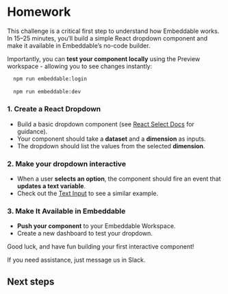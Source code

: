 # Homework

This challenge is a critical first step to understand how Embeddable works. In 15–25 minutes, you’ll build a simple React dropdown component and make it available in Embeddable’s no-code builder. 

Importantly, you can **test your component locally** using the Preview workspace - allowing you to see changes instantly:

```bash
  npm run embeddable:login
  
  npm run embeddable:dev
```

### **1. Create a React Dropdown**  
  - Build a basic dropdown component (see [React Select Docs](https://react.dev/reference/react-dom/components/select) for guidance).
  - Your component should take a **dataset** and a **dimension** as inputs. 
  - The dropdown should list the values from the selected **dimension**. 

  <CardGrid>
    <LinkCard title="Relevant docs: Defining components" href="/development/defining-components" icon="⚡"/>  
  </CardGrid>

### **2. Make your dropdown interactive** 
  - When a user **selects an option**, the component should fire an event that **updates a text variable**.
  - Check out the [Text Input](https://github.com/embeddable-hq/onboarding/tree/main/src/embeddable.com/components/TextInput) to see a similar example.   

  <CardGrid>
    <LinkCard title="Relevant docs: Adding interactivity" href="/development/interactivity" icon="⚡"/>    
  </CardGrid>
  
### **3. Make It Available in Embeddable**  
  - **Push your component** to your Embeddable Workspace. 
  - Create a new dashboard to test your dropdown. 

  <CardGrid>
    <LinkCard title="Relevant docs: Pushing components" href="/development/pushing-code" icon="⚡"/>  
  </CardGrid>

Good luck, and have fun building your first interactive component! 

If you need assistance, just message us in Slack. 

## Next steps

<CardGrid>
  <LinkCard title="Set up our full starter kit" href="./install-vanilla" icon=""/>
</CardGrid>
